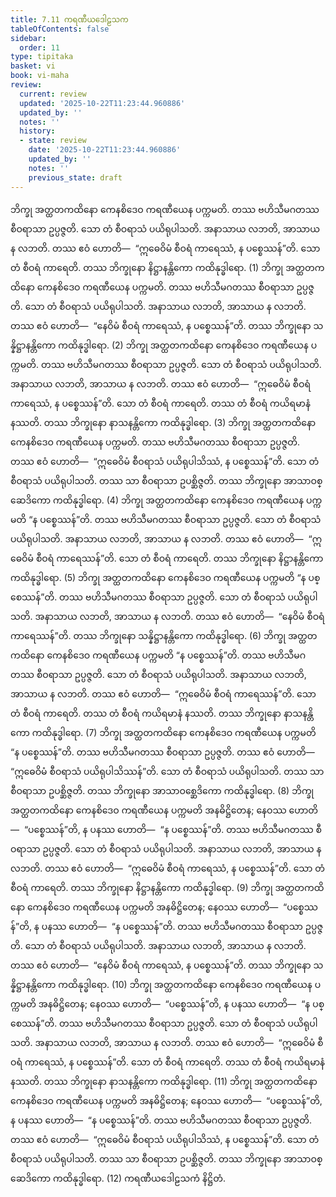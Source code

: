```yaml
---
title: 7.11 ကရဏီယဒေါဠသက
tableOfContents: false
sidebar:
  order: 11
type: tipitaka
basket: vi
book: vi-maha
review:
  current: review
  updated: '2025-10-22T11:23:44.960886'
  updated_by: ''
  notes: ''
  history:
  - state: review
    date: '2025-10-22T11:23:44.960886'
    updated_by: ''
    notes: ''
    previous_state: draft
---
```



<ReviewStatus review={frontmatter.review} showDetails={true} />

<HypothesisAnnotation frontmatter={frontmatter} />

<DynamicBreadcrumb />

<Division number="320" book="vi-maha" e="ch" v="3" p="367">

<Paragraph number="1495" book="vi-maha">
ဘိက္ခု အတ္ထတကထိနော ကေနစိဒေဝ ကရဏီယေန ပက္ကမတိ. တဿ ဗဟိသီမဂတဿ စီဝရာသာ ဥပ္ပဇ္ဇတိ. သော တံ စီဝရာသံ ပယိရုပါသတိ. အနာသာယ လဘတိ, အာသာယ န လဘတိ. တဿ ဧဝံ ဟောတိ—  “ဣဓေဝိမံ စီဝရံ ကာရေဿံ, န ပစ္စေဿန်”တိ. သော တံ စီဝရံ ကာရေတိ. တဿ ဘိက္ခုနော နိဋ္ဌာနန္တိကော ကထိနုဒ္ဓါရော. (1)
</Paragraph>

<Paragraph number="1496" book="vi-maha">
ဘိက္ခု အတ္ထတကထိနော ကေနစိဒေဝ ကရဏီယေန ပက္ကမတိ. တဿ ဗဟိသီမဂတဿ စီဝရာသာ ဥပ္ပဇ္ဇတိ. သော တံ စီဝရာသံ ပယိရုပါသတိ. အနာသာယ လဘတိ, အာသာယ န လဘတိ. တဿ ဧဝံ ဟောတိ—  “နေဝိမံ စီဝရံ ကာရေဿံ, န ပစ္စေဿန်”တိ. တဿ ဘိက္ခုနော သန္နိဋ္ဌာနန္တိကော ကထိနုဒ္ဓါရော. (2)
</Paragraph>

<Paragraph number="1497" book="vi-maha">
ဘိက္ခု အတ္ထတကထိနော ကေနစိဒေဝ ကရဏီယေန ပက္ကမတိ. တဿ ဗဟိသီမဂတဿ စီဝရာသာ ဥပ္ပဇ္ဇတိ. သော တံ စီဝရာသံ ပယိရုပါသတိ. အနာသာယ လဘတိ, အာသာယ န လဘတိ. တဿ ဧဝံ ဟောတိ—  “ဣဓေဝိမံ စီဝရံ ကာရေဿံ, န ပစ္စေဿန်”တိ. သော တံ စီဝရံ ကာရေတိ. တဿ တံ စီဝရံ ကယိရမာနံ နဿတိ. တဿ ဘိက္ခုနော နာသနန္တိကော ကထိနုဒ္ဓါရော. (3)
</Paragraph>

<Paragraph number="1498" book="vi-maha">
ဘိက္ခု အတ္ထတကထိနော ကေနစိဒေဝ ကရဏီယေန ပက္ကမတိ. တဿ ဗဟိသီမဂတဿ စီဝရာသာ ဥပ္ပဇ္ဇတိ. တဿ ဧဝံ ဟောတိ—  “ဣဓေဝိမံ စီဝရာသံ ပယိရုပါသိဿံ, န ပစ္စေဿန်”တိ. သော တံ စီဝရာသံ ပယိရုပါသတိ. တဿ သာ စီဝရာသာ ဥပစ္ဆိဇ္ဇတိ. တဿ ဘိက္ခုနော အာသာဝစ္ဆေဒိကော ကထိနုဒ္ဓါရော. (4)
</Paragraph>

<Paragraph number="1499" book="vi-maha">
ဘိက္ခု အတ္ထတကထိနော ကေနစိဒေဝ ကရဏီယေန ပက္ကမတိ “န ပစ္စေဿန်”တိ. တဿ ဗဟိသီမဂတဿ စီဝရာသာ ဥပ္ပဇ္ဇတိ. သော တံ စီဝရာသံ ပယိရုပါသတိ. အနာသာယ လဘတိ, အာသာယ န လဘတိ. တဿ ဧဝံ ဟောတိ—  “ဣဓေဝိမံ စီဝရံ ကာရေဿန်”တိ. သော တံ စီဝရံ ကာရေတိ. တဿ ဘိက္ခုနော နိဋ္ဌာနန္တိကော ကထိနုဒ္ဓါရော. (5)
</Paragraph>

<Paragraph number="1500" book="vi-maha">
ဘိက္ခု အတ္ထတကထိနော ကေနစိဒေဝ ကရဏီယေန ပက္ကမတိ “န ပစ္စေဿန်”တိ. တဿ ဗဟိသီမဂတဿ စီဝရာသာ ဥပ္ပဇ္ဇတိ. သော တံ စီဝရာသံ ပယိရုပါသတိ. အနာသာယ လဘတိ, အာသာယ န လဘတိ. တဿ ဧဝံ ဟောတိ—  “နေဝိမံ စီဝရံ ကာရေဿန်”တိ. တဿ ဘိက္ခုနော သန္နိဋ္ဌာနန္တိကော ကထိနုဒ္ဓါရော. (6)
</Paragraph>

<Paragraph number="1501" book="vi-maha">
ဘိက္ခု အတ္ထတကထိနော ကေနစိဒေဝ ကရဏီယေန ပက္ကမတိ “န ပစ္စေဿန်”တိ. တဿ ဗဟိသီမဂတဿ စီဝရာသာ ဥပ္ပဇ္ဇတိ. သော တံ စီဝရာသံ ပယိရုပါသတိ. အနာသာယ လဘတိ, အာသာယ န လဘတိ. တဿ ဧဝံ ဟောတိ—  “ဣဓေဝိမံ စီဝရံ ကာရေဿန်”တိ. သော တံ စီဝရံ ကာရေတိ. တဿ တံ စီဝရံ ကယိရမာနံ နဿတိ. တဿ ဘိက္ခုနော နာသနန္တိကော ကထိနုဒ္ဓါရော. (7)
</Paragraph>

<Paragraph number="1502" book="vi-maha">
ဘိက္ခု အတ္ထတကထိနော ကေနစိဒေဝ ကရဏီယေန ပက္ကမတိ “န ပစ္စေဿန်”တိ. တဿ ဗဟိသီမဂတဿ စီဝရာသာ ဥပ္ပဇ္ဇတိ. တဿ ဧဝံ ဟောတိ—  “ဣဓေဝိမံ စီဝရာသံ ပယိရုပါသိဿန်”တိ. သော တံ စီဝရာသံ ပယိရုပါသတိ. တဿ သာ စီဝရာသာ ဥပစ္ဆိဇ္ဇတိ. တဿ ဘိက္ခုနော အာသာဝစ္ဆေဒိကော ကထိနုဒ္ဓါရော. (8)
</Paragraph>

<Paragraph number="1503" book="vi-maha">
ဘိက္ခု အတ္ထတကထိနော ကေနစိဒေဝ ကရဏီယေန ပက္ကမတိ အနဓိဋ္ဌိတေန; နေဝဿ ဟောတိ—  “ပစ္စေဿန်”တိ, န ပနဿ ဟောတိ—  “န ပစ္စေဿန်”တိ. တဿ ဗဟိသီမဂတဿ စီဝရာသာ ဥပ္ပဇ္ဇတိ. သော တံ စီဝရာသံ ပယိရုပါသတိ. အနာသာယ လဘတိ, အာသာယ န လဘတိ. တဿ ဧဝံ ဟောတိ—  “ဣဓေဝိမံ စီဝရံ ကာရေဿံ, န ပစ္စေဿန်”တိ. သော တံ စီဝရံ ကာရေတိ. တဿ ဘိက္ခုနော နိဋ္ဌာနန္တိကော ကထိနုဒ္ဓါရော. (9)
</Paragraph>

<Paragraph number="1504" book="vi-maha">
ဘိက္ခု အတ္ထတကထိနော ကေနစိဒေဝ ကရဏီယေန ပက္ကမတိ အနဓိဋ္ဌိတေန; နေဝဿ ဟောတိ—  “ပစ္စေဿန်”တိ, န ပနဿ ဟောတိ—  “န ပစ္စေဿန်”တိ. တဿ ဗဟိသီမဂတဿ စီဝရာသာ ဥပ္ပဇ္ဇတိ. သော တံ စီဝရာသံ ပယိရုပါသတိ. အနာသာယ လဘတိ, အာသာယ န လဘတိ. တဿ ဧဝံ ဟောတိ—  “နေဝိမံ စီဝရံ ကာရေဿံ, န ပစ္စေဿန်”တိ. တဿ ဘိက္ခုနော သန္နိဋ္ဌာနန္တိကော ကထိနုဒ္ဓါရော. (10)
</Paragraph>

<Paragraph number="1505" book="vi-maha">
ဘိက္ခု အတ္ထတကထိနော ကေနစိဒေဝ ကရဏီယေန ပက္ကမတိ အနဓိဋ္ဌိတေန; နေဝဿ ဟောတိ—  “ပစ္စေဿန်”တိ, န ပနဿ ဟောတိ—  “န ပစ္စေဿန်”တိ. တဿ ဗဟိသီမဂတဿ စီဝရာသာ ဥပ္ပဇ္ဇတိ. သော တံ စီဝရာသံ ပယိရုပါသတိ. အနာသာယ လဘတိ, အာသာယ န လဘတိ. တဿ ဧဝံ ဟောတိ—  “ဣဓေဝိမံ စီဝရံ ကာရေဿံ, န ပစ္စေဿန်”တိ. သော တံ စီဝရံ ကာရေတိ. တဿ တံ စီဝရံ ကယိရမာနံ နဿတိ. တဿ ဘိက္ခုနော နာသနန္တိကော ကထိနုဒ္ဓါရော. (11)
</Paragraph>

<Paragraph number="1506" book="vi-maha">
ဘိက္ခု အတ္ထတကထိနော ကေနစိဒေဝ ကရဏီယေန ပက္ကမတိ အနဓိဋ္ဌိတေန; နေဝဿ ဟောတိ—  “ပစ္စေဿန်”တိ, န ပနဿ ဟောတိ—  “န ပစ္စေဿန်”တိ. တဿ ဗဟိသီမဂတဿ စီဝရာသာ ဥပ္ပဇ္ဇတိ. တဿ ဧဝံ ဟောတိ—  “ဣဓေဝိမံ စီဝရာသံ ပယိရုပါသိဿံ, န ပစ္စေဿန်”တိ. သော တံ စီဝရာသံ ပယိရုပါသတိ. တဿ သာ စီဝရာသာ ဥပစ္ဆိဇ္ဇတိ. တဿ ဘိက္ခုနော အာသာဝစ္ဆေဒိကော ကထိနုဒ္ဓါရော. (12)

</Paragraph>
</Division>

<Paragraph number="1507" type="center" book="vi-maha">
ကရဏီယဒေါဠသကံ နိဋ္ဌိတံ.
</Paragraph>